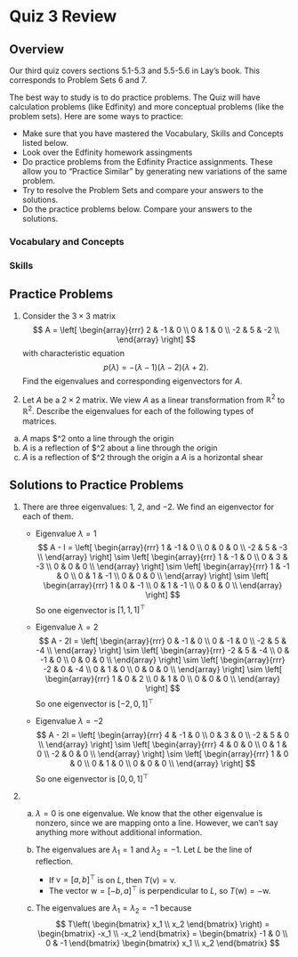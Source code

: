 

# Quiz 3 Review


## Overview

Our third quiz covers sections 5.1-5.3  and 5.5-5.6 in Lay's book. This corresponds to Problem Sets 6 and 7.

The best way to study is to do practice problems. The Quiz will have calculation problems (like Edfinity) and more conceptual problems (like the problem sets). Here are some ways to practice:

* Make sure that you have mastered the Vocabulary, Skills and Concepts  listed below.
* Look over the Edfinity homework assingments
* Do practice problems from the Edfinity Practice assignments. These allow you to "Practice Similar" by generating new variations of the same problem.
* Try to resolve the Problem Sets and compare your answers to the solutions.
* Do the practice problems below. Compare your answers to the solutions.

### Vocabulary and Concepts


### Skills



## Practice Problems





1. Consider the $3 \times 3$ matrix
$$
A = 
\left[
\begin{array}{rrr}
2 & -1 & 0 \\
0 & 1 & 0 \\
-2 & 5 & -2 \\
\end{array}
\right]
$$
with characteristic equation 
$$
p(\lambda) = -(\lambda -1)(\lambda -2)(\lambda +2).
$$
Find the eigenvalues and corresponding eigenvectors for $A$.




1. Let $A$ be a $2 \times 2$ matrix. We view $A$ as a linear transformation from $\mathbb{R}^2$ to $\mathbb{R}^2$. Describe the eigenvalues for each of the following types of matrices.

a. $A$ maps $\mathbb{R}^2  onto a line through the origin
a. $A$ is a reflection  of $\mathbb{R}^2 about a line through the origin
a. $A$ is a reflection  of $\mathbb{R}^2 through the origin
a  $A$ is a horizontal shear


## Solutions to Practice Problems


1.  There are three eigenvalues: 1, 2, and  $-2$. We find an eigenvector for each of  them.
    * Eigenvalue  $\lambda = 1$
    $$
    A - I = 
    \left[
    \begin{array}{rrr}
    1 & -1 & 0 \\
    0 & 0 & 0 \\
    -2 & 5 & -3 \\
    \end{array}
    \right]
    \sim
    \left[
    \begin{array}{rrr}
    1 & -1 & 0 \\
    0 & 3 & -3 \\
    0 & 0 & 0 \\
    \end{array}
    \right]
    \sim
    \left[
    \begin{array}{rrr}
    1 & -1 & 0 \\
    0 & 1 & -1 \\
    0 & 0 & 0 \\
    \end{array}
    \right]
    \sim
    \left[
    \begin{array}{rrr}
    1 & 0 & -1 \\
    0 & 1 & -1 \\
    0 & 0 & 0 \\
    \end{array}
    \right]
    $$
    So one eigenvector is $[1,1,1]^{\top}$


    * Eigenvalue $\lambda = 2$
    $$
    A - 2I = 
    \left[
    \begin{array}{rrr}
    0 & -1 & 0 \\
    0 & -1 & 0 \\
    -2 & 5 & -4 \\
    \end{array}
    \right]
    \sim
    \left[
    \begin{array}{rrr}
    -2 & 5 & -4 \\
    0 & -1 & 0 \\
    0 & 0 & 0 \\
    \end{array}
    \right]
    \sim
    \left[
    \begin{array}{rrr}
    -2 & 0 & -4 \\
    0 & 1 & 0 \\
    0 & 0 & 0 \\
    \end{array}
    \right]
    \sim
    \left[
    \begin{array}{rrr}
    1 & 0 & 2 \\
    0 & 1 & 0 \\
    0 & 0 & 0 \\
    \end{array}
    \right]
    $$
    So one eigenvector is $[-2,0,1]^{\top}$
  
    * Eigenvalue $\lambda = -2$
    $$
    A - 2I = 
    \left[
    \begin{array}{rrr}
    4 & -1 & 0 \\
    0 & 3 & 0 \\
    -2 & 5 & 0 \\
    \end{array}
    \right]
    \sim
    \left[
    \begin{array}{rrr}
    4 & 0 & 0 \\
    0 & 1 & 0 \\
    -2 & 0 & 0 \\
    \end{array}
    \right]
    \sim
    \left[
    \begin{array}{rrr}
    1 & 0 & 0 \\
    0 & 1 & 0 \\
    0 & 0 & 0 \\
    \end{array}
    \right]
    $$
    So one eigenvector is $[0,0,1]^{\top}$



2. 

    a. $\lambda=0$ is one eigenvalue. We know that the other eigenvalue is nonzero, since we are mapping onto  a line. However, we  can't say anything more without additional information.
  
    b. The eigenvalues are $\lambda_1 = 1$ and $\lambda_2=-1$. Let $L$ be the line of reflection.
        - If $\mathsf{v} = [a,b]^{\top}$ is on $L$, then $T(\mathsf{v}) = \mathsf{v}$.
        - The vector $\mathsf{w} = [-b,a]^{\top}$ is perpendicular to $L$, so $T(\mathsf{w}) = -\mathsf{w}$.
  
    c. The eigenvalues are $\lambda_1 = \lambda_2=-1$ because
    $$
    T\left( \begin{bmatrix} x_1 \\ x_2 \end{bmatrix} \right)
    = \begin{bmatrix} -x_1 \\ -x_2 \end{bmatrix}
    = \begin{bmatrix} -1 & 0 \\ 0 & -1 \end{bmatrix} \begin{bmatrix} x_1 \\ x_2 \end{bmatrix}
    $$
